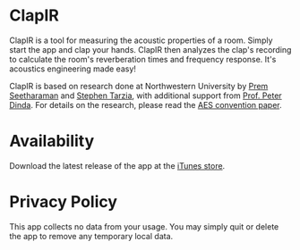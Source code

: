 = ClapIR = 
ClapIR is a tool for measuring the acoustic properties of a
room. Simply start the app and clap your hands. ClapIR then analyzes
the clap's recording to calculate the room's reverberation times and
frequency response. It's acoustics engineering made easy!

ClapIR is based on research done at Northwestern University by
[http://prem.seeth.org Prem Seetharaman] and [http://stevetarzia.com Stephen Tarzia], with additional support from [http://pdinda.org Prof. Peter Dinda].  For details on the research, please read the
[http://stevetarzia.com/papers/AES_ClapIR.pdf AES convention paper].

= Availability =
Download the latest release of the app at the [http://itunes.apple.com/us/app/clapir-acoustics-measurement/id521153051 iTunes store].

= Privacy Policy =
This app collects no data from your usage.  You may simply quit or delete the app to remove any temporary local data.